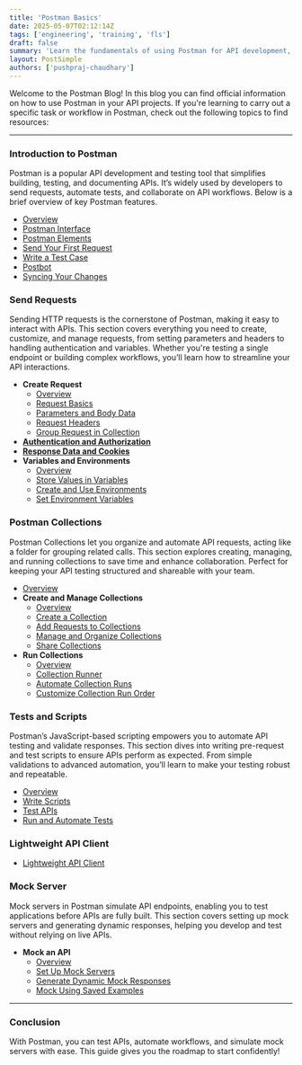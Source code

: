 ```yaml
---
title: 'Postman Basics'
date: 2025-05-07T02:12:14Z
tags: ['engineering', 'training', 'fls']
draft: false
summary: 'Learn the fundamentals of using Postman for API development, testing, and automation.'
layout: PostSimple
authors: ['pushpraj-chaudhary']
---
```


Welcome to the Postman Blog! In this blog you can find official information on how to use Postman in your API projects.
If you're learning to carry out a specific task or workflow in Postman, check out the following topics to find resources:

---

### Introduction to Postman

Postman is a popular API development and testing tool that simplifies building, testing, and documenting APIs. It’s widely used by developers to send requests, automate tests, and collaborate on API workflows. Below is a brief overview of key Postman features.

- [Overview](https://learning.postman.com/docs/introduction/overview/)
- [Postman Interface](https://learning.postman.com/docs/getting-started/basics/navigating-postman/)
- [Postman Elements](https://learning.postman.com/docs/getting-started/basics/postman-elements/)
- [Send Your First Request](https://learning.postman.com/docs/getting-started/first-steps/sending-the-first-request/)
- [Write a Test Case](https://learning.postman.com/docs/getting-started/first-steps/write-your-first-test/)
- [Postbot](https://learning.postman.com/docs/getting-started/basics/about-postbot/)
- [Syncing Your Changes](https://learning.postman.com/docs/getting-started/basics/syncing/)

### Send Requests

Sending HTTP requests is the cornerstone of Postman, making it easy to interact with APIs. This section covers everything you need to create, customize, and manage requests, from setting parameters and headers to handling authentication and variables. Whether you're testing a single endpoint or building complex workflows, you’ll learn how to streamline your API interactions.

- **Create Request**
  - [Overview](https://learning.postman.com/docs/sending-requests/create-requests/create-requests/)
  - [Request Basics](https://learning.postman.com/docs/sending-requests/create-requests/request-basics/)
  - [Parameters and Body Data](https://learning.postman.com/docs/sending-requests/create-requests/parameters/)
  - [Request Headers](https://learning.postman.com/docs/sending-requests/create-requests/headers/)
  - [Group Request in Collection](https://learning.postman.com/docs/sending-requests/create-requests/intro-to-collections/)
- **[Authentication and Authorization](https://learning.postman.com/docs/sending-requests/authorization/authorization/)**
- **[Response Data and Cookies](https://learning.postman.com/docs/sending-requests/response-data/response-data/)**
- **Variables and Environments**
  - [Overview](https://learning.postman.com/docs/sending-requests/variables/variables-intro/)
  - [Store Values in Variables](https://learning.postman.com/docs/sending-requests/variables/variables/)
  - [Create and Use Environments](https://learning.postman.com/docs/sending-requests/variables/managing-environments/)
  - [Set Environment Variables](https://learning.postman.com/docs/sending-requests/variables/environment-variables/)

### Postman Collections

Postman Collections let you organize and automate API requests, acting like a folder for grouping related calls. This section explores creating, managing, and running collections to save time and enhance collaboration. Perfect for keeping your API testing structured and shareable with your team.

- [Overview](https://learning.postman.com/docs/collections/collections-overview/)
- **Create and Manage Collections**
  - [Overview](https://learning.postman.com/docs/collections/use-collections/use-collections-overview/)
  - [Create a Collection](https://learning.postman.com/docs/collections/use-collections/create-collections/)
  - [Add Requests to Collections](https://learning.postman.com/docs/collections/use-collections/add-requests-to-collections/)
  - [Manage and Organize Collections](https://learning.postman.com/docs/collections/use-collections/manage-collections/)
  - [Share Collections](https://learning.postman.com/docs/collections/use-collections/collaborate-with-collections/)
- **Run Collections**
  - [Overview](https://learning.postman.com/docs/collections/running-collections/running-collections-overview/)
  - [Collection Runner](https://learning.postman.com/docs/collections/running-collections/intro-to-collection-runs/)
  - [Automate Collection Runs](https://learning.postman.com/docs/collections/running-collections/scheduling-collection-runs/)
  - [Customize Collection Run Order](https://learning.postman.com/docs/collections/running-collections/building-workflows/)

### Tests and Scripts

Postman’s JavaScript-based scripting empowers you to automate API testing and validate responses. This section dives into writing pre-request and test scripts to ensure APIs perform as expected. From simple validations to advanced automation, you’ll learn to make your testing robust and repeatable.

- [Overview](https://learning.postman.com/docs/tests-and-scripts/tests-and-scripts/)
- [Write Scripts](https://learning.postman.com/docs/tests-and-scripts/write-scripts/intro-to-scripts/)
- [Test APIs](https://learning.postman.com/docs/tests-and-scripts/test-apis/test-apis/)
- [Run and Automate Tests](https://learning.postman.com/docs/tests-and-scripts/run-tests/run-tests/)

### Lightweight API Client

- [Lightweight API Client](https://learning.postman.com/docs/getting-started/basics/using-api-client/)

### Mock Server

Mock servers in Postman simulate API endpoints, enabling you to test applications before APIs are fully built. This section covers setting up mock servers and generating dynamic responses, helping you develop and test without relying on live APIs.

- **Mock an API**
  - [Overview](https://learning.postman.com/docs/design-apis/mock-apis/overview/)
  - [Set Up Mock Servers](https://learning.postman.com/docs/design-apis/mock-apis/set-up-mock-servers/)
  - [Generate Dynamic Mock Responses](https://learning.postman.com/docs/design-apis/mock-apis/create-dynamic-responses/)
  - [Mock Using Saved Examples](https://learning.postman.com/docs/design-apis/mock-apis/mock-with-examples/)

---

### Conclusion

With Postman, you can test APIs, automate workflows, and simulate mock servers with ease. This guide gives you the roadmap to start confidently!
